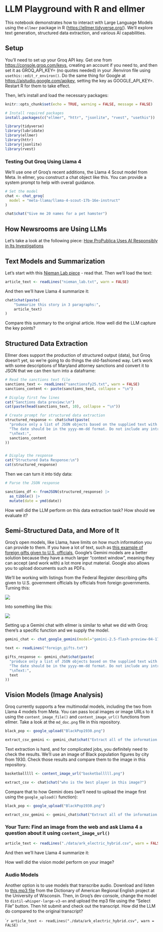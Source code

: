 # LLM Playground with R and ellmer

This notebook demonstrates how to interact with Large Language Models using the `ellmer` package in R (<https://ellmer.tidyverse.org/>). We'll explore text generation, structured data extraction, and various AI capabilities.

## Setup

You'll need to set up your Groq API key. Get one from <https://console.groq.com/keys>, creating an account if you need to, and then set it as GROQ_API_KEY=<your key> (no quotes needed) in your .Renviron file using `usethis::edit_r_environ()`. Do the same thing for Google at <https://aistudio.google.com/apikey>, setting the key as GOOGLE_API_KEY=<your google key>. Restart R for them to take effect.

Then, let's install and load the necessary packages:

```r
knitr::opts_chunk$set(echo = TRUE, warning = FALSE, message = FALSE)
```

```r
# Install required packages
install.packages(c("ellmer", "httr", "jsonlite", "rvest", "usethis"))
```

```r
library(tidyverse)
library(lubridate)
library(ellmer)
library(httr)
library(jsonlite)
library(rvest)
```

### Testing Out Groq Using Llama 4

We'll use one of Groq's recent additions, the Llama 4 Scout model from Meta. In ellmer, you construct a chat object like this. You can provide a system prompt to help with overall guidance.

```r



# Set the model
chat <- chat_groq(
  model = "meta-llama/llama-4-scout-17b-16e-instruct"
)

chat$chat("Give me 20 names for a pet hamster")

```

## How Newsrooms are Using LLMs

Let's take a look at the following piece: [How ProPublica Uses AI Responsibly in Its Investigations](https://www.propublica.org/article/using-ai-responsibly-for-reporting)

## Text Models and Summarization

Let's start with this [Nieman Lab piece](https://www.niemanlab.org/2025/02/meet-the-journalists-training-ai-models-for-meta-and-openai/) - read that. Then we'll load the text:

```r
article_text <- readLines("nieman_lab.txt", warn = FALSE)
```

And then we'll have Llama 4 summarize it:

```r

chat$chat(paste(
    "Summarize this story in 3 paragraphs:",
    article_text)
)
```

Compare this summary to the original article. How well did the LLM capture the key points?

## Structured Data Extraction

Ellmer does support the production of structured output (data), but Groq doesn't yet, so we're going to do things the old-fashioned way. Let's work with some descriptions of Maryland attorney sanctions and convert it to JSON that we can then turn into a dataframe:

```r
# Read the sanctions text file
sanctions_text <- readLines("sanctionsfy25.txt", warn = FALSE)
sanctions_content <- paste(sanctions_text, collapse = "\n")

# Display first few lines
cat("Sanctions data preview:\n")
cat(paste(head(sanctions_text, 10), collapse = "\n"))
```

```r
# Create prompt for structured data extraction
structured_response <- chat$chat(paste(
  "produce only a list of JSON objects based on the supplied text with the following keys: name, sanction, date, description.",
  "The date should be in the yyyy-mm-dd format. Do not include any introductory text, no yapping.",
  "\nText:",
  sanctions_content
))


# Display the response
cat("Structured Data Response:\n")
cat(structured_response)
```

Then we can turn it into tidy data:

```r
# Parse the JSON response

sanctions_df <- fromJSON(structured_response) |>
  as_tibble() |>
  mutate(date = ymd(date))

```

How well did the LLM perform on this data extraction task? How should we evaluate it?

## Semi-Structured Data, and More of It

Groq's open models, like Llama, have limits on how much information you can provide to them. If you have a lot of text, such as [this example of foreign gifts given to U.S. officials](https://raw.githubusercontent.com/dwillis/all-foreign-gifts-around-us/refs/heads/main/text/2024-31509.txt), Google's Gemini models are a better solution because they have a much larger "context window", meaning they can accept (and work with) a lot more input material. Google also allows you to upload documents such as PDFs.

We'll be working with listings from the Federal Register describing gifts given to U.S. government officials by officials from foreign governments. Turning this:

![](before.png)

Into something like this:

![](final_output.png)

Setting up a Gemini chat with ellmer is similar to what we did with Groq: there's a specific function and we supply the model.

```r

gemini_chat <- chat_google_gemini(model="gemini-2.5-flash-preview-04-17")

text <- readLines("foreign_gifts.txt")

gifts_response <- gemini_chat$chat(paste(
  "produce only a list of JSON objects based on the supplied text with the following keys: name_and_title, gift_description, date, value, foreign_donor, circumstances",
  "The date should be in the yyyy-mm-dd format. Do not include any introductory text, no yapping.",
  "\nText:",
  text
))

```



## Vision Models (Image Analysis)

Groq currently supports a few multimodal models, including the two from Llama 4 models from Meta. You can pass local images or image URLs to it using the `content_image_file()` and `content_image_url()` functions from ellmer. Take a look at the `md_doc.png` file in this repository.

```r

black_pop <- google_upload("BlackPop1930.png")

extract_csv_gemini <- gemini_chat$chat("Extract all of the information in this image into a CSV file, preserving the rows and columns and ensuring accuracy", black_pop)

```

Text extraction is hard, and for complicated jobs, you definitely need to check the results. We'll use an image of Black population figures by city from 1930. Check those results and compare them to the image in this repository.

```r

basketballlll <- content_image_url("basketballlll.png")

extract_csv <- chat$chat("who is the best player in this image?")

```


Compare that to how Gemini does (we'll need to upload the image first using the `google_upload()` function):

```r
black_pop <- google_upload("BlackPop1930.png")

extract_csv_gemini <- gemini_chat$chat("Extract all of the information in this image into a CSV file, preserving the rows and columns and ensuring accuracy", black_pop)
```


### Your Turn: Find an image from the web and ask Llama 4 a question about it using `content_image_url()`

```r
article_text <- readLines("./data/ark_electric_hybrid.csv", warn = FALSE)
```

And then we'll have Llama 4 summarize it:


How well did the vision model perform on your image?

### Audio Models

Another option is to use models that transcribe audio. Download and listen to [this mp3 file](https://dare.wisc.edu/audio/new-mexico-chuck-wagon-etiquette/) from the Dictionary of American Regional English project at the University of Wisconsin. Then, in Groq's dev console, change the model to `distil-whisper-large-v3-en` and upload the mp3 file using the "Select File" button. Then hit submit and check out the transcript. How did the LLM do compared to the original transcript?

````r
article_text <- readLines("./data/ark_electric_hybrid.csv", warn = FALSE)
```
